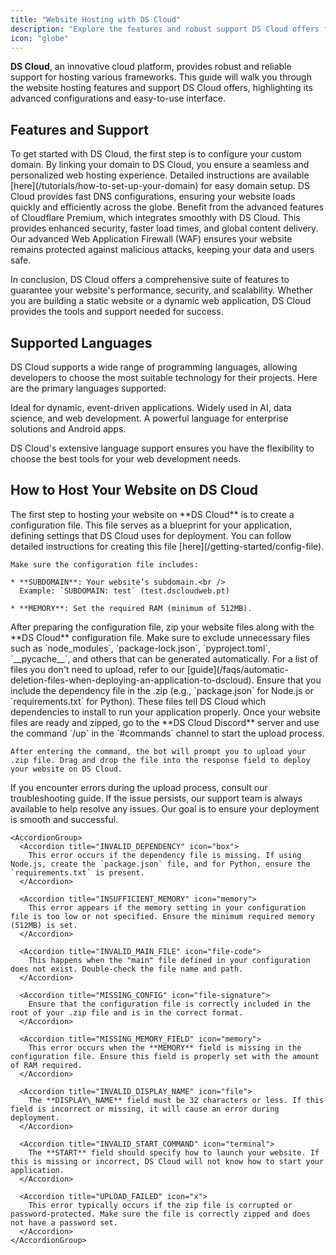 ```yaml
---
title: "Website Hosting with DS Cloud"
description: "Explore the features and robust support DS Cloud offers for hosting your website, with detailed steps for smooth deployment and advanced configurations."
icon: "globe"
---
```


**DS Cloud**, an innovative cloud platform, provides robust and reliable support for hosting various frameworks. This guide will walk you through the website hosting features and support DS Cloud offers, highlighting its advanced configurations and easy-to-use interface.

## Features and Support

<CardGroup cols={1}>
  <Card title="Domain Configuration" icon="globe" href="/tutorials/how-to-set-up-your-domain">
    To get started with DS Cloud, the first step is to configure your custom domain. By linking your domain to DS Cloud, you ensure a seamless and personalized web hosting experience. Detailed instructions are available [here](/tutorials/how-to-set-up-your-domain) for easy domain setup.
  </Card>

  <Card title="Fast DNS" icon="bolt">
    DS Cloud provides fast DNS configurations, ensuring your website loads quickly and efficiently across the globe.
  </Card>

  <Card title="Cloudflare Premium Integration" icon="link">
    Benefit from the advanced features of Cloudflare Premium, which integrates smoothly with DS Cloud. This provides enhanced security, faster load times, and global content delivery.
  </Card>

  <Card title="WAF Configuration" icon="shield-check">
    Our advanced Web Application Firewall (WAF) ensures your website remains protected against malicious attacks, keeping your data and users safe.
  </Card>
</CardGroup>

In conclusion, DS Cloud offers a comprehensive suite of features to guarantee your website's performance, security, and scalability. Whether you are building a static website or a dynamic web application, DS Cloud provides the tools and support needed for success.

## Supported Languages

DS Cloud supports a wide range of programming languages, allowing developers to choose the most suitable technology for their projects. Here are the primary languages supported:

<CardGroup cols={3}>
  <Card title="Node.js" icon="node-js" href="/languages/javascript/nodejs-setup-guide">
    Ideal for dynamic, event-driven applications.
  </Card>

  <Card title="Python" icon="python" href="/languages/python/getting-started-with-python">
    Widely used in AI, data science, and web development.
  </Card>

  <Card title="Java" icon="java" href="/languages/getting-started-with-java">
    A powerful language for enterprise solutions and Android apps.
  </Card>
</CardGroup>

DS Cloud's extensive language support ensures you have the flexibility to choose the best tools for your web development needs.

## How to Host Your Website on DS Cloud

<Steps>
  <Step title="Configuration File" icon="file">
    The first step to hosting your website on **DS Cloud** is to create a configuration file. This file serves as a blueprint for your application, defining settings that DS Cloud uses for deployment. You can follow detailed instructions for creating this file [here](/getting-started/config-file).

    Make sure the configuration file includes:

    * **SUBDOMAIN**: Your website’s subdomain.<br />
      Example: `SUBDOMAIN: test` (test.dscloudweb.pt)

    * **MEMORY**: Set the required RAM (minimum of 512MB).
  </Step>

  <Step title="Create a ZIP File" icon="file-zip">
    After preparing the configuration file, zip your website files along with the **DS Cloud** configuration file. Make sure to exclude unnecessary files such as `node_modules`, `package-lock.json`, `pyproject.toml`, `__pycache__`, and others that can be generated automatically. For a list of files you don't need to upload, refer to our [guide](/faqs/automatic-deletion-files-when-deploying-an-application-to-dscloud).
  </Step>

  <Step title="Include Dependency Files" icon="box">
    Ensure that you include the dependency file in the .zip (e.g., `package.json` for Node.js or `requirements.txt` for Python). These files tell DS Cloud which dependencies to install to run your application properly.
  </Step>

  <Step title="Upload Your Website" icon="arrow-up">
    Once your website files are ready and zipped, go to the **DS Cloud Discord** server and use the command `/up` in the `#commands` channel to start the upload process.

    After entering the command, the bot will prompt you to upload your .zip file. Drag and drop the file into the response field to deploy your website on DS Cloud.
  </Step>

  <Step title="Common Deployment Errors" icon="x">
    <Warning>If you encounter errors during the upload process, consult our troubleshooting guide. If the issue persists, our support team is always available to help resolve any issues. Our goal is to ensure your deployment is smooth and successful.</Warning>

    <AccordionGroup>
      <Accordion title="INVALID_DEPENDENCY" icon="box">
        This error occurs if the dependency file is missing. If using Node.js, create the `package.json` file, and for Python, ensure the `requirements.txt` is present.
      </Accordion>

      <Accordion title="INSUFFICIENT_MEMORY" icon="memory">
        This error appears if the memory setting in your configuration file is too low or not specified. Ensure the minimum required memory (512MB) is set.
      </Accordion>

      <Accordion title="INVALID_MAIN_FILE" icon="file-code">
        This happens when the "main" file defined in your configuration does not exist. Double-check the file name and path.
      </Accordion>

      <Accordion title="MISSING_CONFIG" icon="file-signature">
        Ensure that the configuration file is correctly included in the root of your .zip file and is in the correct format.
      </Accordion>

      <Accordion title="MISSING_MEMORY_FIELD" icon="memory">
        This error occurs when the **MEMORY** field is missing in the configuration file. Ensure this field is properly set with the amount of RAM required.
      </Accordion>

      <Accordion title="INVALID_DISPLAY_NAME" icon="file">
        The **DISPLAY\_NAME** field must be 32 characters or less. If this field is incorrect or missing, it will cause an error during deployment.
      </Accordion>

      <Accordion title="INVALID_START_COMMAND" icon="terminal">
        The **START** field should specify how to launch your website. If this is missing or incorrect, DS Cloud will not know how to start your application.
      </Accordion>

      <Accordion title="UPLOAD_FAILED" icon="x">
        This error typically occurs if the zip file is corrupted or password-protected. Make sure the file is correctly zipped and does not have a password set.
      </Accordion>
    </AccordionGroup>
  </Step>
</Steps>